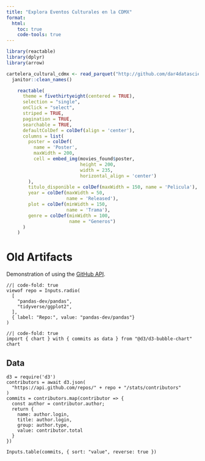 ```yaml
---
title: "Explora Eventos Culturales en la CDMX"
format: 
  html:
    toc: true
    code-tools: true
---
```


```r
library(reactable)
library(dplyr)
library(arrow)

cartelera_cultural_cdmx <- read_parquet("http://github.com/dar4datascience/AWS-SAM-Cultura-CDMX/blob/main/data/scraped_data_cultura_cartelera_cdmx.parquet") |>
  janitor::clean_names()
```

```r
    reactable(
      theme = fivethirtyeight(centered = TRUE),
      selection = "single",
      onClick = "select",
      striped = TRUE,
      pagination = TRUE,
      searchable = TRUE,
      defaultColDef = colDef(align = 'center'),
      columns = list(
        poster = colDef(
          name = 'Poster',
          maxWidth = 200,
          cell = embed_img(movies_found$poster,
                           height = 200,
                           width = 235,
                           horizontal_align = 'center')
        ),
        titulo_disponible = colDef(maxWidth = 150, name = 'Pelicula'),
        year = colDef(maxWidth = 50,
                      name = 'Released'),
        plot = colDef(minWidth = 150,
                      name = 'Trama'),
        genre = colDef(minWidth = 100,
                       name = "Generos")
      )
    )
```




# Old Artifacts

Demonstration of using the [GitHub API](https://developer.github.com/v3). 

```ojs
//| code-fold: true
viewof repo = Inputs.radio(
  [
    "pandas-dev/pandas",
    "tidyverse/ggplot2",
  ], 
  { label: "Repo:", value: "pandas-dev/pandas"}
)
```

```ojs
//| code-fold: true
import { chart } with { commits as data } from "@d3/d3-bubble-chart"
chart
```


## Data

```ojs
d3 = require('d3')
contributors = await d3.json(
  "https://api.github.com/repos/" + repo + "/stats/contributors"
)
commits = contributors.map(contributor => {
  const author = contributor.author;
  return {
    name: author.login,
    title: author.login,
    group: author.type,
    value: contributor.total
  }
})
```

```ojs
Inputs.table(commits, { sort: "value", reverse: true })
```
